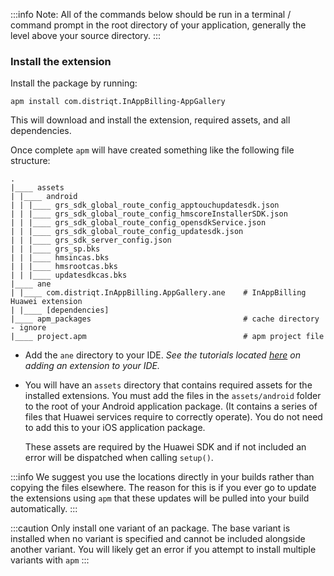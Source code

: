


:::info 
Note: All of the commands below should be run in a terminal / command prompt in the root directory of your application, generally the level above your source directory.
:::


<SetupAPM />


### Install the extension 

Install the package by running: 

```
apm install com.distriqt.InAppBilling-AppGallery
```

This will download and install the extension, required assets, and all dependencies.

Once complete `apm` will have created something like the following file structure: 

```
.
|____ assets
| |____ android
| | |____ grs_sdk_global_route_config_apptouchupdatesdk.json
| | |____ grs_sdk_global_route_config_hmscoreInstallerSDK.json
| | |____ grs_sdk_global_route_config_opensdkService.json
| | |____ grs_sdk_global_route_config_updatesdk.json
| | |____ grs_sdk_server_config.json
| | |____ grs_sp.bks
| | |____ hmsincas.bks
| | |____ hmsrootcas.bks
| | |____ updatesdkcas.bks
|____ ane
| |____ com.distriqt.InAppBilling.AppGallery.ane	# InAppBilling Huawei extension
| |____ [dependencies]
|____ apm_packages									# cache directory - ignore
|____ project.apm									# apm project file
```

- Add the `ane` directory to your IDE. *See the tutorials located [here](/docs/tutorials/getting-started) on adding an extension to your IDE.*

- You will have an `assets` directory that contains required assets for the installed extensions. You must add the files in the `assets/android` folder to the root of your Android application package. (It contains a series of files that Huawei services require to correctly operate). You do not need to add this to your iOS application package.

    These assets are required by the Huawei SDK and if not included an error will be dispatched when calling `setup()`.

:::info
We suggest you use the locations directly in your builds rather than copying the files elsewhere. The reason for this is if you ever go to update the extensions using `apm` that these updates will be pulled into your build automatically.
:::


:::caution
Only install one variant of an package. The base variant is installed when no variant is specified and cannot be included alongside another variant. You will likely get an error if you attempt to install multiple variants with `apm`
:::